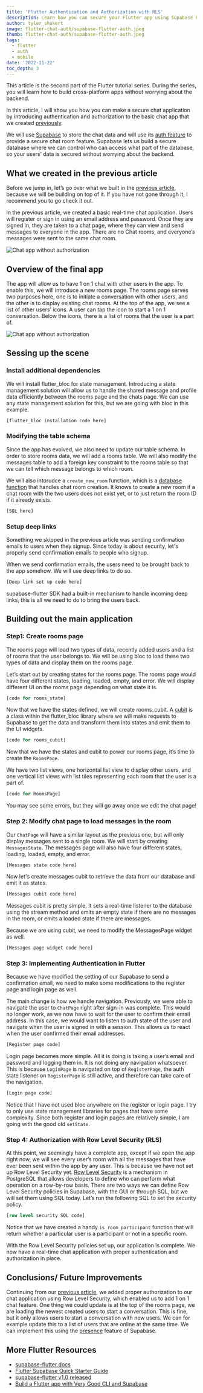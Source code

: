 ```yaml
---
title: 'Flutter Authentication and Authorization with RLS'
description: Learn how you can secure your Flutter app using Supabase Row Level Security.
author: tyler_shukert
image: flutter-chat-auth/supabase-flutter-auth.jpeg
thumb: flutter-chat-auth/supabase-flutter-auth.jpeg
tags:
  - flutter
  - auth
  - mobile
date: '2022-11-22'
toc_depth: 3
---
```


This article is the second part of the Flutter tutorial series. During the series, you will learn how to build cross-platform apps without worrying about the backend.

In this article, I will show you how you can make a secure chat application by introducing authentication and authorization to the basic chat app that we created [previously](https://supabase.com/blog/flutter-tutorial-building-a-chat-app).

We will use [Supabase](https://supabase.com/) to store the chat data and will use its [auth feature](https://supabase.com/auth) to provide a secure chat room feature. Supabase lets us build a secure database where we can control who can access what part of the database, so your users’ data is secured without worrying about the backend. 

## What we created in the previous article

Before we jump in, let’s go over what we built in the [previous article](blog/flutter-tutorial-building-a-chat-app), because we will be building on top of it. If you have not gone through it, I recommend you to go check it out. 

In the previous article, we created a basic real-time chat application. Users will register or sign in using an email address and password. Once they are signed in, they are taken to a chat page, where they can view and send messages to everyone in the app. There are no Chat rooms, and everyone’s messages were sent to the same chat room. 

![Chat app without authorization](/images/blog/flutter-chat-auth/chat-app-screenshot.png)

## Overview of the final app

The app will allow us to have 1 on 1 chat with other users in the app. To enable this, we will introduce a new rooms page. The rooms page serves two purposes here, one is to initiate a conversation with other users, and the other is to display existing chat rooms. At the top of the app, we see a list of other users’ icons. A user can tap the icon to start a 1 on 1 conversation. Below the icons, there is a list of rooms that the user is a part of. 

![Chat app without authorization](/images/blog/flutter-chat-auth/rooms-and-chat-page.png)

## Sessing up the scene

### Install additional dependencies

We will install flutter_bloc for state management. Introducing a state management solution will allow us to handle the shared message and profile data efficiently between the rooms page and the chats page. We can use any state management solution for this, but we are going with bloc in this example. 

```dart
[flutter_bloc installation code here]
```

### Modifying the table schema

Since the app has evolved, we also need to update our table schema. In order to store rooms data, we will add a rooms table. We will also modify the messages table to add a foreign key constraint to the rooms table so that we can tell which message belongs to which room.

We will also intorudce a `create_new_room` function, which is a [database function](https://supabase.com/docs/guides/database/functions) that handles chat room creation. It knows to create a new room if a chat room with the two users does not exist yet, or to just return the room ID if it already exists. 

```sql
[SQL here]
```

### Setup deep links

Something we skipped in the previous article was sending confirmation emails to users when they signup. Since today is about security, let's properly send confirmation emails to people who signup. 

When we send confirmation emails, the users need to be brought back to the app somehow. We will use deep links to do so. 

```xml
[Deep link set up code here]
```

supabase-flutter SDK had a built-in mechanism to handle incoming deep links, this is all we need to do to bring the users back.

## Building out the main application

### Step1: Create rooms page

The rooms page will load two types of data, recently added users and a list of rooms that the user belongs to. We will be using bloc to load these two types of data and display them on the rooms page. 

Let’s start out by creating states for the rooms page. The rooms page would have four different states, loading, loaded, empty, and error. We will display different UI on the rooms page depending on what state it is.

```dart
[code for rooms_state]
```

Now that we have the states defined, we will create rooms_cubit. A [cubit](https://bloclibrary.dev/#/coreconcepts?id=cubit) is a class within the flutter_bloc library where we will make requests to Supabase to get the data and transform them into states and emit them to the UI widgets. 


```dart
[code for rooms_cubit]
```

Now that we have the states and cubit to power our rooms page, it’s time to create the `RoomsPage`. 

We have two list views, one horizontal list view to display other users, and one vertical list views with list tiles representing each room that the user is a part of. 

```dart
[code for RoomsPage]
```

You may see some errors, but they will go away once we edit the chat page!

### Step 2: Modify chat page to load messages in the room

Our `ChatPage` will have a similar layout as the previous one, but will only display messages sent to a single room. We will start by creating `MessagesState`. The messages page will also have four different states, loading, loaded, empty, and error.

```dart
[Messages state code here]
```

Now let's create messages cubit to retrieve the data from our database and emit it as states.

```dart
[Messages cubit code here]
```

Messages cubit is pretty simple. It sets a real-time listener to the database using the stream method and emits an empty state if there are no messages in the room, or emits a loaded state if there are messages. 

Because we are using cubit, we need to modify the MessagesPage widget as well.

```dart
[Messages page widget code here]
```

### Step 3: Implementing Authentication in Flutter

Because we have modified the setting of our Supabase to send a confirmation email, we need to make some modifications to the register page and login page as well. 

The main change is how we handle navigation. Previously, we were able to navigate the user to `ChatPage` right after sign-in was complete. This would no longer work, as we now have to wait for the user to confirm their email address. In this case, we would want to listen to auth state of the user and navigate when the user is signed in with a session. This allows us to react when the user confirmed their email addresses.

```dart
[Register page code]
```

Login page becomes more simple. All it is doing is taking a user’s email and password and logging them in. It is not doing any navigation whatsoever. This is because `LoginPage` is navigated on top of `RegisterPage`, the auth state listener on `RegisterPage` is still active, and therefore can take care of the navigation. 

```dart
[Login page code]
```

Notice that I have not used bloc anywhere on the register or login page. I try to only use state management libraries for pages that have some complexity. Since both register and login pages are relatively simple, I am going with the good old `setState`.

### Step 4: Authorization with Row Level Security (RLS)

At this point, we seemingly have a complete app, except if we open the app right now, we will see every user’s room with all the messages that have ever been sent within the app by any user. This is because we have not set up Row Level Security yet. [Row Level Security](https://supabase.com/docs/guides/auth/row-level-security) is a mechanism in PostgreSQL that allows developers to define who can perform what operation on a row-by-row basis. There are two ways we can define Row Level Security policies in Supabase, with the GUI or through SQL, but we will set them using SQL today. Let’s run the following SQL to set the security policy.

```sql
[row level security SQL code]
```

Notice that we have created a handy `is_room_participant` function that will return whether a particular user is a participant or not in a specific room. 

With the Row Level Security policies set up, our application is complete. We now have a real-time chat application with proper authentication and authorization in place. 

## Conclusions/ Future Improvements

Continuing from our [previous article](https://supabase.com/blog/flutter-tutorial-building-a-chat-app), we added proper authorization to our chat application using Row Level Security, which enabled us to add 1 on 1 chat feature. One thing we could update is at the top of the rooms page, we are loading the newest created users to start a conversation. This is fine, but it only allows users to start a conversation with new users. We can for example update this to a list of users that are online at the same time. We can implement this using the [presence](https://supabase.com/docs/guides/realtime#presence) feature of Supabase. 

## More Flutter Resources

- [supabase-flutter docs](https://supabase.com/docs/reference/dart)
- [Flutter Supabase Quick Starter Guide](https://supabase.com/docs/guides/with-flutter)
- [supabase-flutter v1.0 released](https://supabase.com/blog/supabase-flutter-sdk-v1-released)
- [Build a Flutter app with Very Good CLI and Supabase](https://verygood.ventures/blog/flutter-app-very-good-cli-supabase)
